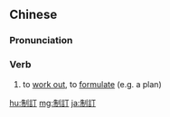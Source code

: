 {{also|制订}}
==Chinese==
{{zh-forms|s=制订}}

===Pronunciation===
{{zh-pron
|m=zhìdìng
|c=zai3 ding3
|mn=qz,tw,xm:chè-tèng/zz:chì-tèng
|cat=v
}}

===Verb===
{{zh-verb}}

# {{lb|zh|Elementary Mandarin}} to [[work out]], to [[formulate]] (e.g. a plan)

[[hu:制訂]]
[[mg:制訂]]
[[ja:制訂]]